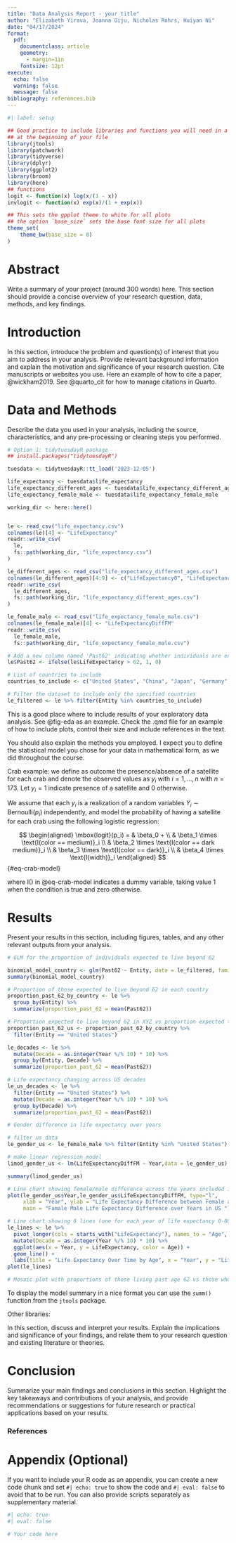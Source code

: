 ```yaml
---
title: "Data Analysis Report - your title"
author: "Elizabeth Yirava, Joanna Giju, Nicholas Rohrs, Huiyan Ni"
date: "04/17/2024"
format:
  pdf:
    documentclass: article
    geometry:
      - margin=1in
    fontsize: 12pt
execute:
  echo: false
  warning: false
  message: false
bibliography: references.bib
---
```


```r
#| label: setup

## Good practice to include libraries and functions you will need in a chunk
## at the beginning of your file
library(jtools)
library(patchwork)
library(tidyverse)
library(dplyr)
library(ggplot2)
library(broom)
library(here)
## functions
logit <- function(x) log(x/(1 - x))
invlogit <- function(x) exp(x)/(1 + exp(x))

## This sets the gpplot theme to white for all plots
## the option `base_size` sets the base font size for all plots
theme_set(
    theme_bw(base_size = 8)
)
```

# Abstract

Write a summary of your project (around 300 words) here. This section should provide a concise overview of your research question, data, methods, and key findings.

# Introduction

In this section, introduce the problem and question(s) of interest that you aim to address in your analysis. Provide relevant background information and explain the motivation and significance of your research question. Cite manuscripts or websites you use. Here an example of how to cite a paper, @wickham2019. See  @quarto_cit for how to manage citations in Quarto.


# Data and Methods

Describe the data you used in your analysis, including the source, characteristics, and any pre-processing or cleaning steps you performed. 

```r
# Option 1: tidytuesdayR package 
## install.packages("tidytuesdayR")

tuesdata <- tidytuesdayR::tt_load('2023-12-05')

life_expectancy <- tuesdata$life_expectancy
life_expectancy_different_ages <- tuesdata$life_expectancy_different_ages
life_expectancy_female_male <- tuesdata$life_expectancy_female_male

```



```r
working_dir <- here::here()


le <- read_csv("life_expectancy.csv")
colnames(le)[4] <- "LifeExpectancy"
readr::write_csv(
  le,
  fs::path(working_dir, "life_expectancy.csv")
)

le_different_ages <- read_csv("life_expectancy_different_ages.csv")
colnames(le_different_ages)[4:9] <- c("LifeExpectancy0", "LifeExpectancy10", "LifeExpectancy25","LifeExpectancy45", "LifeExpectancy65", "LifeExpectancy80")
readr::write_csv(
  le_different_ages,
  fs::path(working_dir, "life_expectancy_different_ages.csv")
)

le_female_male <- read_csv("life_expectancy_female_male.csv")
colnames(le_female_male)[4] <- "LifeExpectancyDiffFM"
readr::write_csv(
  le_female_male,
  fs::path(working_dir, "life_expectancy_female_male.csv")
```

```r
# Add a new column named 'Past62' indicating whether individuals are expected to live past 62
le$Past62 <- ifelse(le$LifeExpectancy > 62, 1, 0)

# List of countries to include
countries_to_include <- c("United States", "China", "Japan", "Germany", "India", "United Kingdom", "France")

# Filter the dataset to include only the specified countries
le_filtered <- le %>% filter(Entity %in% countries_to_include)
```

This is a good place where to include results of your exploratory data analysis. See @fig-eda as an example. 
Check the .qmd file for an example of how to include plots, control their size and include references in the text. 


You should also explain the methods you employed. I expect you to define the statistical model you chose for your data in mathematical form, as we did throughout the course. 

Crab example: we define as outcome the presence/absence of a satellite for each crab and denote the observed values as $y_i$ with $i = 1, \ldots, n$ with $n = 173$. Let $y_i = 1$ indicate presence of a satellite and $0$ otherwise. 

We assume that each $y_i$ is a realization of a random variables $Y_i \sim \mbox{Bernoulli}(p_i)$ independently, and model the probability of having a satellite for each crab using the following logistic regression:

$$
\begin{aligned}
  \mbox{logit}(p_i) = & \beta_0 + \\ 
                    & \beta_1 \times \text{I(color == medium)}_i  \\
                   & \beta_2 \times \text{I(color == dark medium)}_i \\
                   & \beta_3 \times \text{I(color == dark)}_i \\
                   & \beta_4  \times \text{I(width)}_i
\end{aligned}
$$ {#eq-crab-model}

where $\mbox{I}()$ in @eq-crab-model indicates a dummy variable, taking value 1 when the condition is true and zero otherwise. 

# Results
Present your results in this section, including figures, tables, and any other relevant outputs from your analysis. 

```r
# GLM for the proportion of individuals expected to live beyond 62

binomial_model_country <- glm(Past62 ~ Entity, data = le_filtered, family = binomial)
summary(binomial_model_country)
```

```r
# Proportion of those expected to live beyond 62 in each country
proportion_past_62_by_country <- le %>%
  group_by(Entity) %>%
  summarize(proportion_past_62 = mean(Past62))
```

```r
# Proportion expected to live beyond 62 in XYZ vs proportion expected to live beyond 62 in the US divided by decades
proportion_past_62_us <- proportion_past_62_by_country %>%
  filter(Entity == "United States")

le_decades <- le %>%
  mutate(Decade = as.integer(Year %/% 10) * 10) %>%
  group_by(Entity, Decade) %>%
  summarize(proportion_past_62 = mean(Past62))
```

```r
# Life expectancy changing across US decades
le_us_decades <- le %>%
  filter(Entity == "United States") %>%
  mutate(Decade = as.integer(Year %/% 10) * 10) %>%
  group_by(Decade) %>%
  summarize(proportion_past_62 = mean(Past62))
```

```r
# Gender difference in life expectancy over years

# filter us data
le_gender_us <- le_female_male %>% filter(Entity %in% "United States")

# make linear regression model 
limod_gender_us <- lm(LifeExpectancyDiffFM ~ Year,data = le_gender_us)

summary(limod_gender_us)

```

```r
# Line chart showing female/male difference across the years included in data
plot(le_gender_us$Year,le_gender_us$LifeExpectancyDiffFM, type="l",
     xlab = "Year", ylab = "Life Expectancy Difference between Female and Male",
     main = "Famale Male Life Expectancy Difference over Years in US ")
```

```r
# Line chart showing 6 lines (one for each year of life expectancy 0-80) across all years included in data
le_lines <- le %>%
  pivot_longer(cols = starts_with("LifeExpectancy"), names_to = "Age", values_to = "LifeExpectancy") %>%
  mutate(Decade = as.integer(Year %/% 10) * 10) %>%
  ggplot(aes(x = Year, y = LifeExpectancy, color = Age)) +
  geom_line() +
  labs(title = "Life Expectancy Over Time by Age", x = "Year", y = "Life Expectancy", color = "Age")
plot(le_lines)
```

```r
# Mosaic plot with proportions of those living past age 62 vs those who don’t for each year
```

To display the model summary in a nice format you can use the `summ()` function from the `jtools` package.
 
Other libraries: 
\begin{itemize}
\item \texttt{xtable}: good if you are familiar with latex (see \href{https://cran.r-project.org/web/packages/xtable/vignettes/xtableGallery.pdf}{xtable documentation} for examples)
\item \texttt{gtable}, implements a ``grammar of table'' idea (see \url{https://gt.rstudio.com} for documentation)
\end{itemize}

In this section, discuss and interpret your results. Explain the implications and significance of your findings, and relate them to your research question and existing literature or theories.

# Conclusion

Summarize your main findings and conclusions in this section. Highlight the key takeaways and contributions of your analysis, and provide recommendations or suggestions for future research or practical applications based on your results.

### References

::: {#refs}
:::

# Appendix (Optional)

If you want to include your R code as an appendix, you can create a new code chunk and set `#| echo: true` to show the code and `#| eval: false` to avoid that to be run. You can also provide scripts separately as supplementary material.

```r
#| echo: true
#| eval: false

# Your code here
```


